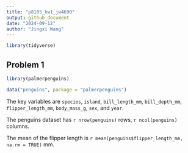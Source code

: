 ```yaml
---
title: "p8105_hw1_jw4690"
output: github_document
date: "2024-09-12"
author: "Jingxi Wang"
---
```


```r
library(tidyverse)
```


## Problem 1

```r

library(palmerpenguins)

data("penguins", package = "palmerpenguins")
```

The key variables are `species`, `island`, `bill_length_mm`, `bill_depth_mm`, `flipper_length_mm`, `body_mass_g`, `sex`, and `year`.

The penguins dataset has `r nrow(penguins)` rows, `r ncol(penguins)` columns.

The mean of the flipper length is `r mean(penguins$flipper_length_mm, na.rm = TRUE)` mm.





